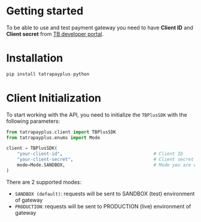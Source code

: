 
# Getting started

To be able to use and test payment gateway you need to have **Client ID** and **Client secret** from [TB developer portal](https://developer.tatrabanka.sk/).

# Installation
```python
pip install tatrapayplus-python
```
# Client Initialization

To start working with the API, you need to initialize the `TBPlusSDK` with the following parameters:

```python
from tatrapayplus.client import TBPlusSDK
from tatrapayplus.enums import Mode

client = TBPlusSDK(
    "your-client-id",                                  # Client ID
    "your-client-secret",                              # Client secret
    mode=Mode.SANDBOX,                                 # Mode you are working with: SANDBOX or PRODUCTION
)
```

There are 2 supported modes:
- `SANDBOX (default)`: requests will be sent to SANDBOX (test) environment of gateway
- `PRODUCTION`: requests will be sent to PRODUCTION (live) environment of gateway